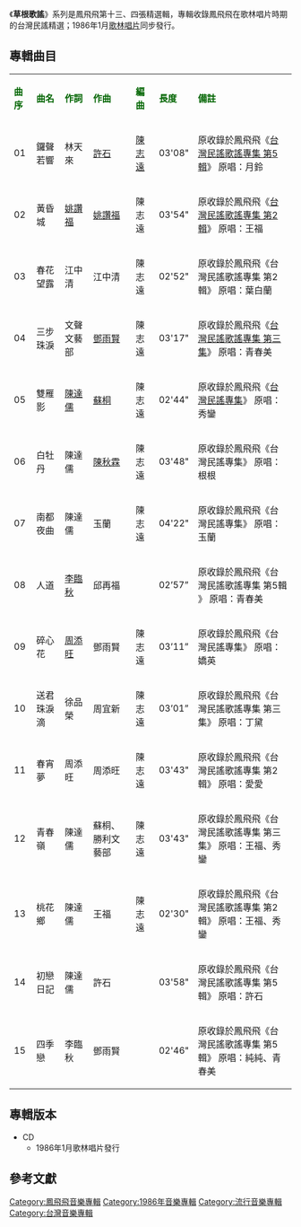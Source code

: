 {{unreferenced|time=2016-04-23T23:16:58+00:00}}
{{Infobox album <!-- See Wikipedia:WikiProject_Albums -->
| name       = 草根歌謠 鳳飛飛專輯(二)
| type       = 精選輯
| artist     = [[鳳飛飛|鳳飛飛]]
| cover      = 
| released   = 1986年1月
| genre      = [[國語流行音樂|國語流行音樂]]
| length     = 50分 18 秒
| label      = 歌林唱片
<!-- 未知參數 | number     = KCD-86202 -->
| producer   = 
| prev_title = [[草根歌謠_鳳飛飛專輯(一)|草根歌謠 鳳飛飛專輯(一)]]
| prev_year  = 1986 <!-- 1月 -->
| next_title = [[掌聲響起|掌聲響起]]
| next_year  = 1986 <!-- 9月 -->
}}
《'''草根歌謠'''》系列是鳳飛飛第十三、四張精選輯，專輯收錄鳳飛飛在歌林唱片時期的台灣民謠精選；1986年1月[[歌林唱片|歌林唱片]]同步發行。

==專輯曲目==
{| class="wikitable"
|-
| <font color=darkgreen>'''曲序'''</font> || <font color=darkgreen>'''曲名'''</font> || <font color=darkgreen>'''作詞'''</font> || <font color=darkgreen>'''作曲'''</font> || <font color=darkgreen>'''編曲'''</font>|| <font color=darkgreen>'''長度'''</font>  || <font color=darkgreen>'''備註'''</font>
|-
| 01 ||鑼聲若響||林天來||[[許石|許石]]|| [[陳志遠|陳志遠]]|| 03'08" ||原收錄於鳳飛飛《[[台灣民謠歌謠專集_第5輯|台灣民謠歌謠專集 第5輯]]》
原唱：月鈴
|-
|02 ||黃昏城|| [[姚讚福|姚讚福]] ||[[姚讚福|姚讚福]] ||陳志遠||03'54" ||原收錄於鳳飛飛《[[台灣民謠歌謠專集_第2輯|台灣民謠歌謠專集 第2輯]]》
原唱：王福
|-
| 03 ||春花望露 ||江中清|| 江中清|| 陳志遠|| 02'52"||原收錄於鳳飛飛《台灣民謠歌謠專集 第2輯》
原唱：葉白蘭
|-
| 04 ||三步珠淚||文聲文藝部||[[鄧雨賢|鄧雨賢]]||陳志遠||03'17"  ||原收錄於鳳飛飛《[[台灣民謠歌謠專集_第三集|台灣民謠歌謠專集 第三集]]》
原唱：青春美
|-
| 05 ||雙雁影||[[陳達儒|陳達儒]]||[[蘇桐|蘇桐]]||陳志遠||02'44" ||原收錄於鳳飛飛《[[台灣民謠專集|台灣民謠專集]]》
原唱：秀鑾
|-
| 06 ||白牡丹||陳達儒||[[陳秋霖|陳秋霖]]||陳志遠|| 03'48"||原收錄於鳳飛飛《台灣民謠專集》
原唱：根根
|-
|07 ||南都夜曲||陳達儒||玉蘭||陳志遠|| 04'22" ||原收錄於鳳飛飛《台灣民謠專集》
原唱：玉蘭
|-
| 08||人道||[[李臨秋|李臨秋]]||邱再福|| ||02’57”||原收錄於鳳飛飛《台灣民謠歌謠專集 第5輯 》
原唱：青春美
|-
|09 ||碎心花||[[周添旺|周添旺]]||鄧雨賢||陳志遠||03’11”||原收錄於鳳飛飛《台灣民謠專集》
原唱：嬌英
|-
| 10 ||送君珠淚滴||徐品榮|| 周宜新||陳志遠|| 03’01” ||原收錄於鳳飛飛《台灣民謠歌謠專集 第三集》
原唱：丁黛
|-
| 11 ||春宵夢|| 周添旺 || 周添旺 ||陳志遠||03'43"  ||原收錄於鳳飛飛《台灣民謠歌謠專集 第2輯》
原唱：愛愛
|-
| 12 ||青春嶺||陳達儒||蘇桐、勝利文藝部||陳志遠||03'43"  ||原收錄於鳳飛飛《台灣民謠歌謠專集 第三集》
原唱：王福、秀鑾
|-
| 13 ||桃花鄉||陳達儒|| 王福||陳志遠||02'30" ||原收錄於鳳飛飛《台灣民謠歌謠專集 第2輯》
原唱：王福、秀鑾
|-
| 14 ||初戀日記||陳達儒 ||許石 || ||03'58" ||原收錄於鳳飛飛《台灣民謠歌謠專集 第5輯》
原唱：許石
|-
| 15 ||四季戀||李臨秋 ||鄧雨賢 || ||02'46" ||原收錄於鳳飛飛《台灣民謠歌謠專集 第5輯》
原唱：純純、青春美
|}

== 專輯版本 ==
*CD
**1986年1月歌林唱片發行

==參考文獻==
{{reflist}}
[[Category:鳳飛飛音樂專輯|Category:鳳飛飛音樂專輯]]
[[Category:1986年音樂專輯|Category:1986年音樂專輯]]
[[Category:流行音樂專輯|Category:流行音樂專輯]]
[[Category:台灣音樂專輯|Category:台灣音樂專輯]]
